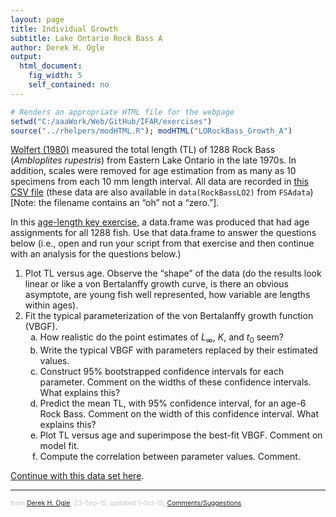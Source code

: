 ```yaml
---
layout: page
title: Individual Growth
subtitle: Lake Ontario Rock Bass A
author: Derek H. Ogle
output: 
  html_document: 
    fig_width: 5
    self_contained: no
---
```

```r
# Renders an appropriate HTML file for the webpage
setwd("C:/aaaWork/Web/GitHub/IFAR/exercises")
source("../rhelpers/modHTML.R"); modHTML("LORockBass_Growth_A")
```

[Wolfert (1980)](https://pubs.er.usgs.gov/publication/1000461) measured the total length (TL) of 1288 Rock Bass (*Ambloplites rupestris*) from Eastern Lake Ontario in the late 1970s.  In addition, scales were removed for age estimation from as many as 10 specimens from each 10 mm length interval.  All data are recorded in [this CSV file](data/RockBassLO2.csv) (these data are also available in  `data(RockBassLO2)` from `FSAdata`) [Note: the filename contains an "oh" not a "zero."].

In this [age-length key exercise](ALK_LORockBass_B.html), a data.frame was produced that had age assignments for all 1288 fish.  Use that data.frame to answer the questions below (i.e., open and run your script from that exercise and then continue with an analysis for the questions below.)

1. Plot TL versus age.  Observe the "shape" of the data (do the results look linear or like a von Bertalanffy growth curve, is there an obvious asymptote, are young fish well represented, how variable are lengths within ages).
1. Fit the typical parameterization of the von Bertalanffy growth function (VBGF).
    1. How realistic do the point estimates of $L_{\infty}$, $K$, and $t_{0}$ seem?
    1. Write the typical VBGF with parameters replaced by their estimated values.
    1. Construct 95% bootstrapped confidence intervals for each parameter.  Comment on the widths of these confidence intervals.  What explains this?
    1. Predict the mean TL, with 95% confidence interval, for an age-6 Rock Bass.  Comment on the width of this confidence interval.  What explains this?
    1. Plot TL versus age and superimpose the best-fit VBGF.  Comment on model fit.
    1. Compute the correlation between parameter values.  Comment.

[Continue with this data set here](LORockBass_Growth_B.html).

---
<p style="font-size: 0.75em; color: c6c6c6;">from <a href="http://derekogle.com">Derek H. Ogle</a>, 23-Sep-15, updated 1-Oct-15, <a href="mailto:fishr@derekogle.com?subject=Rock Bass Growth Exercise (A)">Comments/Suggestions</a></p>

<style type="text/css">
ol ol { list-style-type: lower-alpha; }
</style>
